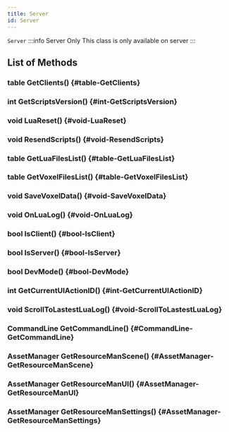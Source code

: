 ```yaml
---
title: Server
id: Server
---
```

`Server`
:::info Server Only
This class is only available on server
:::

## List of Methods

### table GetClients() {#table-GetClients}

### int GetScriptsVersion() {#int-GetScriptsVersion}

### void LuaReset() {#void-LuaReset}

### void ResendScripts() {#void-ResendScripts}

### table GetLuaFilesList() {#table-GetLuaFilesList}

### table GetVoxelFilesList() {#table-GetVoxelFilesList}

### void SaveVoxelData() {#void-SaveVoxelData}

### void OnLuaLog() {#void-OnLuaLog}

### bool IsClient() {#bool-IsClient}

### bool IsServer() {#bool-IsServer}

### bool DevMode() {#bool-DevMode}

### int GetCurrentUIActionID() {#int-GetCurrentUIActionID}

### void ScrollToLastestLuaLog() {#void-ScrollToLastestLuaLog}

### CommandLine GetCommandLine() {#CommandLine-GetCommandLine}

### AssetManager GetResourceManScene() {#AssetManager-GetResourceManScene}

### AssetManager GetResourceManUI() {#AssetManager-GetResourceManUI}

### AssetManager GetResourceManSettings() {#AssetManager-GetResourceManSettings}

